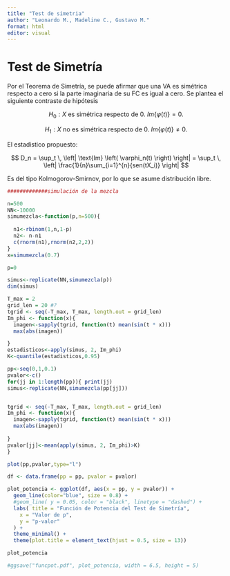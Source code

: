```yaml
---
title: "Test de simetria"
author: "Leonardo M., Madeline C., Gustavo M."
format: html
editor: visual
---
```


# Test de Simetría

Por el Teorema de Simetría, se puede afirmar que una VA es simétrica respecto a cero si la parte imaginaria de su FC es igual a cero. Se plantea el siguiente contraste de hipótesis

$$
H_0 : X \text{ es simétrica respecto de 0. } Im\{\varphi(t)\} = 0.
$$

$$
H_1 : X \text{ no es simétrica respecto de 0. } Im\{\varphi(t)\} \neq 0.
$$

El estadistico propuesto:

$$
 D_n = \sup_t \, \left| \text{Im} \left( \varphi_n(t) \right) \right| =  \sup_t \, \left| \frac{1}{n}\sum_{i=1}^{n}{sen(tX_i)} \right|
$$

Es del tipo Kolmogorov-Smirnov, por lo que se asume distribución libre.

```r
#############simulación de la mezcla

n=500
NN<-10000
simumezcla<-function(p,n=500){ 
  
  n1<-rbinom(1,n,1-p)
  n2<- n-n1
  c(rnorm(n1),rnorm(n2,2,2))
}
x=simumezcla(0.7)
```

```r
p=0

simus<-replicate(NN,simumezcla(p))
dim(simus)

T_max = 2
grid_len = 20 #?
tgrid <- seq(-T_max, T_max, length.out = grid_len)
Im_phi <- function(x){
  imagen<-sapply(tgrid, function(t) mean(sin(t * x)))
  max(abs(imagen)) 

}
estadisticos<-apply(simus, 2, Im_phi)
K<-quantile(estadisticos,0.95)

```

```r

pp<-seq(0,1,0.1)
pvalor<-c()
for(jj in 1:length(pp)){ print(jj)
simus<-replicate(NN,simumezcla(pp[jj]))


tgrid <- seq(-T_max, T_max, length.out = grid_len)
Im_phi <- function(x){
  imagen<-sapply(tgrid, function(t) mean(sin(t * x)))
  max(abs(imagen)) 
  
}
pvalor[jj]<-mean(apply(simus, 2, Im_phi)>K)
}

plot(pp,pvalor,type="l")

```

```r

df <- data.frame(pp = pp, pvalor = pvalor)

plot_potencia <- ggplot(df, aes(x = pp, y = pvalor)) +
  geom_line(color="blue", size = 0.8) +
  #geom_line( y = 0.05, color = "black", linetype = "dashed") +
  labs( title = "Función de Potencia del Test de Simetría",
    x = "Valor de p",
    y = "p-valor"
  ) +
  theme_minimal() +
  theme(plot.title = element_text(hjust = 0.5, size = 13))

plot_potencia

#ggsave("funcpot.pdf", plot_potencia, width = 6.5, height = 5)
```

# 
